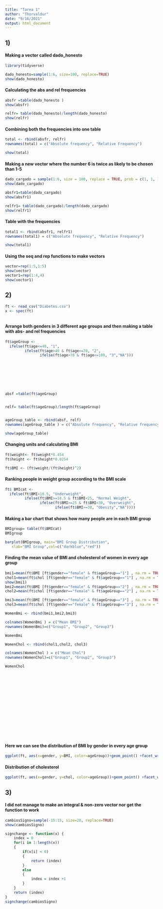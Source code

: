 ```yaml
---
title: "Tarea 1"
author: "Thorvaldur"
date: "9/16/2021"
output: html_document
---
```

## 1)
#### Making a vector called dado_honesto
```r
library(tidyverse)

```
```r
dado_honesto=sample(1:6, size=100, replace=TRUE)
show(dado_honesto)

```
#### Calculating the abs and rel frequencies
```r
absfr =table(dado_honesto )
show(absfr)

relfr= table(dado_honesto)/length(dado_honesto)
show(relfr)
```



#### Combining both the frequencies into one table
```r
total <- rbind(absfr, relfr)
rownames(total) = c("Absolute frequency", "Relative Frequency")

show(total)

```
#### Making a new vector where the number 6 is twice as likely to be chosen than 1-5

```r
dado_cargado = sample(1:6, size = 100, replace = TRUE, prob = c(1, 1, 1, 1, 1, 2))
show(dado_cargado)

```
```r
absfr1=table(dado_cargado)
show(absfr1)

relfr1= table(dado_cargado)/length(dado_cargado)
show(relfr1)
```

#### Table with the frequencies
```r
total1 <- rbind(absfr1, relfr1)
rownames(total1) = c("Absolute frequency", "Relative Frequency")

show(total1)
```


#### Using the seq and rep functions to make vectors
```r
vector=rep(1:5,1:5)
show(vector)
vector1=rep(1:4,4)
show(vector1)
```



## 2)

```r
ft <- read_csv("Diabetes.csv")
x <- spec(ft)



```

#### Arrange both genders in 3 different age groups and then making a table with abs- and rel frequencies
```r
ft$ageGroup <-
  ifelse(ft$age<=40, "1",
         ifelse(ft$age>40 & ft$age<=70, "2",
                ifelse(ft$age>70 & ft$age<=100, "3","NA")))








absf =table(ft$ageGroup)


relf= table(ft$ageGroup)/length(ft$ageGroup)


ageGroup_table <- rbind(absf, relf)
rownames(ageGroup_table ) = c("Absolute frequency", "Relative frequency")

show(ageGroup_table)
```


#### Changing units and calculating BMI
```r
ft$weight<- ft$weight*0.454
ft$height <- ft$height*0.0254

ft$BMI <- (ft$weight/(ft$height)^2)
```
#### Ranking people in weight group according to the BMI scale
```r
ft$ BMIcat <-
  ifelse(ft$BMI<18.5, "Underweight",
         ifelse(ft$BMI>=18.5 & ft$BMI<25, "Normal Weight",
                ifelse(ft$BMI>=25 & ft$BMI<30, "Overweight",
                       ifelse(ft$BMI>=30, "Obesity","NA"))))
```
#### Making a bar chart that shows how many people are in each BMI group
```r
BMIgroup= table(ft$BMIcat)
BMIgroup

barplot(BMIgroup, main="BMI Group Distribution",
   xlab="BMI Group",col=c("darkblue","red"))

```

#### Finding the mean value of BMI and cholesterol of women in every age group
```r
bmi1=mean(ft$BMI [ft$gender=="female" & ft$ageGroup=="1"] , na.rm = TRUE)
chol1=mean(ft$chol [ft$gender=="female" & ft$ageGroup=="1"] , na.rm = TRUE)
show(bmi1)
bmi2=mean(ft$BMI [ft$gender=="female" & ft$ageGroup=="2"] , na.rm = TRUE)
chol2=mean(ft$chol [ft$gender=="female" & ft$ageGroup=="2"] , na.rm = TRUE)

bmi3=mean(ft$BMI [ft$gender=="female" & ft$ageGroup=="3"] , na.rm = TRUE)
chol3=mean(ft$chol [ft$gender=="female" & ft$ageGroup=="3"] , na.rm = TRUE)

WomenBmi <- rbind(bmi1,bmi2,bmi3) 

colnames(WomenBmi ) = c("Mean BMI")
rownames(WomenBmi)=c("Group1", "Group2", "Group3")

WomenBmi

WomenChol <- rbind(chol1,chol2, chol3) 

colnames(WomenChol ) = c("Mean Chol")
rownames(WomenChol)=c("Group1", "Group2", "Group3")

WomenChol


















```


#### Here we can see the distribution of BMI by gender in every age group
```r
ggplot(ft, aes(x=gender, y=BMI, color=ageGroup))+geom_point() +facet_wrap(~ft$ageGroup)+ labs(x="Gender", y="BMI")
```

#### Distribution of cholesterol
```r
ggplot(ft, aes(x=gender, y=chol, color=ageGroup))+geom_point() +facet_wrap(~ft$ageGroup)+ labs(x="Gender", y="Cholesterol")
```



## 3)

#### I did not manage to make an integral & non-zero vector nor get the function to work

```r
cambiosSigno=sample(-15:15, size=20, replace=TRUE)
show(cambiosSigno)

signchange <- function(x) {
    index = 0
    for(i in 1:length(x))
    {
        if(x[i] < 0)
        {
            return (index)
        }
        else
        {
            index = index +1
        }
    }
    return (index)
}
signchange(cambiosSigno)

```

